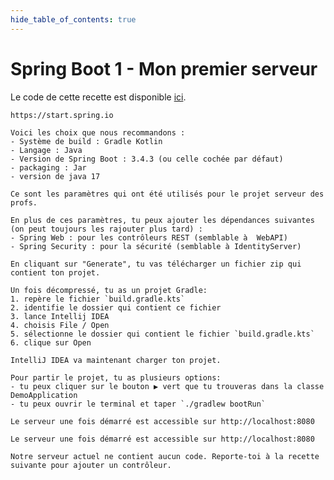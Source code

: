```yaml
---
hide_table_of_contents: true
---
```


# Spring Boot 1 - Mon premier serveur



Le code de cette recette est disponible [ici](https://github.com/departement-info-cem/4N6-Mobile/tree/main/code/serveur1-simple/).

<Tabs queryString="recette-spring-base">
  <TabItem value="Spring-Initializr" label="Spring Initializr">

    https://start.spring.io

    Voici les choix que nous recommandons :
    - Système de build : Gradle Kotlin
    - Langage : Java
    - Version de Spring Boot : 3.4.3 (ou celle cochée par défaut)
    - packaging : Jar
    - version de java 17

    Ce sont les paramètres qui ont été utilisés pour le projet serveur des profs.

    En plus de ces paramètres, tu peux ajouter les dépendances suivantes (on peut toujours les rajouter plus tard) :
    - Spring Web : pour les contrôleurs REST (semblable à  WebAPI)
    - Spring Security : pour la sécurité (semblable à IdentityServer)

    En cliquant sur "Generate", tu vas télécharger un fichier zip qui contient ton projet.

  </TabItem>
  <TabItem value="ide" label="Ouvrir le projet dans un IDE">

    Un fois décompressé, tu as un projet Gradle:
    1. repère le fichier `build.gradle.kts`
    2. identifie le dossier qui contient ce fichier
    3. lance Intellij IDEA
    4. choisis File / Open
    5. sélectionne le dossier qui contient le fichier `build.gradle.kts`
    6. clique sur Open

    IntelliJ IDEA va maintenant charger ton projet.



  </TabItem>
  <TabItem value="PartirProjet" label="Partir le projet">

    Pour partir le projet, tu as plusieurs options:
    - tu peux cliquer sur le bouton ▶ vert que tu trouveras dans la classe DemoApplication
    - tu peux ouvrir le terminal et taper `./gradlew bootRun`

    Le serveur une fois démarré est accessible sur http://localhost:8080

  </TabItem>
  <TabItem value="PremierePage" label="Voir ma première page">

    Le serveur une fois démarré est accessible sur http://localhost:8080

    Notre serveur actuel ne contient aucun code. Reporte-toi à la recette suivante pour ajouter un contrôleur.

  </TabItem>
</Tabs>
